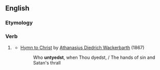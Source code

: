 ==English==

===Etymology===
{{suffix|gave|est|lang=en}}

===Verb===
{{head|en|verb form|cat2=verb simple past forms|cat3=second-person singular forms}}

# {{lb|en|archaic}} {{second-person singular past of|give|lang=en}}
#* [[:s:Lyra Ecclesiastica/Second Series/Hymn to Christ|Hymn to Christ]] by [[:s:Author:Athanasius Diedrich Wackerbarth|Athanasius Diedrich Wackerbarth]] (1867)
#*: Who '''untyedst''', when Thou dyedst, / The hands of sin and Satan's thrall